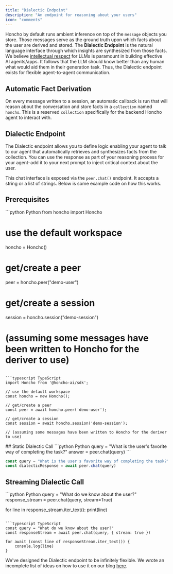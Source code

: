 ```yaml
---
title: "Dialectic Endpoint"
description: "An endpoint for reasoning about your users"
icon: "comments"
---
```


Honcho by default runs ambient inference on top of the `message` objects you store. Those messages serve as the ground truth upon which facts about the user are derived and stored. The **Dialectic Endpoint** is the natural language interface through which insights are synthesized from those facts. We believe [intellectual respect](https://blog.plasticlabs.ai/extrusions/Extrusion-02.24) for LLMs is paramount in building effective AI agents/apps. It follows that the LLM should know better than any human what would aid them in their generation task. Thus, the Dialectic endpoint exists for flexible agent-to-agent communication. 

## Automatic Fact Derivation

On every message written to a session, an automatic callback is run that will reason about the conversation and store facts in a `collection` named `honcho`. This is a reserved `collection` specifically for the backend Honcho agent to interact with. 

## Dialectic Endpoint

The Dialectic endpoint allows you to define logic enabling your agent to talk to our agent that automatically retrieves and synthesizes facts from the collection. You can use the response as part of your reasoning process for your agent–add it to your next prompt to inject critical context about the user.

This chat interface is exposed via the `peer.chat()` endpoint. It accepts a string or a list of strings. Below is some example code on how this works. 

## Prerequisites

<CodeGroup>
```python Python
from honcho import Honcho

# use the default workspace
honcho = Honcho()

# get/create a peer
peer = honcho.peer("demo-user")

# get/create a session
session = honcho.session("demo-session")

# (assuming some messages have been written to Honcho for the deriver to use)
```

```typescript TypeScript
import Honcho from '@honcho-ai/sdk';

// use the default workspace
const honcho = new Honcho();

// get/create a peer
const peer = await honcho.peer('demo-user');

// get/create a session
const session = await honcho.session('demo-session');

// (assuming some messages have been written to Honcho for the deriver to use)
```
</CodeGroup>
## Static Dialectic Call 

<CodeGroup>
```python Python
query = "What is the user's favorite way of completing the task?"
answer = peer.chat(query)
```

```typescript TypeScript
const query = "What is the user's favorite way of completing the task?"
const dialecticResponse = await peer.chat(query)
```
</CodeGroup>

## Streaming Dialectic Call

<CodeGroup>
```python Python
query = "What do we know about the user?"
response_stream = peer.chat(query, stream=True)

for line in response_stream.iter_text():
    print(line)
```

```typescript TypeScript
const query = "What do we know about the user?"
const responseStream = await peer.chat(query, { stream: true })

for await (const line of responseStream.iter_text()) {
    console.log(line)
}
```
</CodeGroup>

We've designed the Dialectic endpoint to be infinitely flexible. We wrote an incomplete list of ideas on how to use it on our blog [here](https://blog.plasticlabs.ai/blog/Introducing-Honcho's-Dialectic-API#how-it-works).



